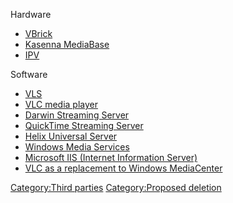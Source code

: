 Hardware

* [[VBrick]]
* [[Kasenna MediaBase]]
* [[IPV]] 


Software

* [[VLS]]
* [[VLC media player]]
* [[Darwin Streaming Server]]
* [[QuickTime Streaming Server]]
* [[Helix Universal Server]]
* [[Windows Media Services]]
* [[Microsoft IIS (Internet Information Server)]]
* [[VLC as a replacement to Windows MediaCenter]]

[[Category:Third parties]]
[[Category:Proposed deletion]]